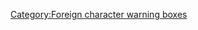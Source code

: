 {{SpecialChars
| compact    = {{{compact|}}}
| image      = Shavian Ha-ha.svg
| special    = [[蕭伯納字母]]
| fix        = Help:特殊字母與符號
| characters = [[蕭伯納字母]] 
}}<noinclude>{{doc}}
[[Category:Foreign character warning boxes]]</noinclude>